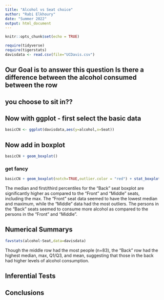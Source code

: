 ```yaml
---
title: "Alcohol vs Seat choice"
author: "Rabi Elkhoury"
date: "Summer 2022"
output: html_document
---
```


```r
knitr::opts_chunk$set(echo = TRUE)
```

```r
require(tidyverse)
require(tigerstats)
davisdata <- read.csv(file="UCDavis.csv")
```
## Our Goal is to answer this question Is there a difference between the alcohol consumed between the row
## you choose to sit in??

## Now with ggplot - first select the basic data

```r
basicCN <- ggplot(davisdata,aes(y=alcohol,x=Seat))
```
## Now add in boxplot



```r
basicCN + geom_boxplot()
```
  
  
### get fancy  

```r
basicCN + geom_boxplot(notch=TRUE,outlier.color = "red") + stat_boxplot(geom ='errorbar') + labs(title="Fancy notch boxplot \n with 2 lines")
```

The median and first/third percentiles for the "Back" seat boxplot are significantly higher as compared to   the "Front" and "Middle" seats, including the max.  The "Front" seat data seemed to have the lowest median   and maximum, while the "Middle" data had the most outliers.  The persons in the "Back" seats seemed to   consume more alcohol as compared to the persons in the "Front" and "Middle".   


## Numerical Summarys 

```r
favstats(alcohol~Seat,data=davisdata)
```

Though the middle row had the most people (n=83), the "Back" row had the highest median, max, Q1/Q3, and mean, suggesting that those in the back had higher levels of alcohol consumption.

## Inferential Tests

## Conclusions


